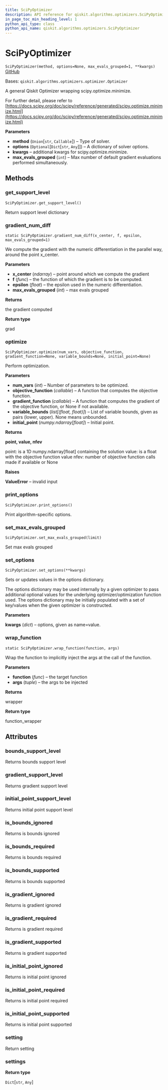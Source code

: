 ```yaml
---
title: SciPyOptimizer
description: API reference for qiskit.algorithms.optimizers.SciPyOptimizer
in_page_toc_min_heading_level: 1
python_api_type: class
python_api_name: qiskit.algorithms.optimizers.SciPyOptimizer
---
```


# SciPyOptimizer

<span id="qiskit.algorithms.optimizers.SciPyOptimizer" />

`SciPyOptimizer(method, options=None, max_evals_grouped=1, **kwargs)` [GitHub](https://github.com/qiskit/qiskit/tree/stable/0.18/qiskit/algorithms/optimizers/scipy_optimizer.py "view source code")

Bases: `qiskit.algorithms.optimizers.optimizer.Optimizer`

A general Qiskit Optimizer wrapping scipy.optimize.minimize.

For further detail, please refer to [https://docs.scipy.org/doc/scipy/reference/generated/scipy.optimize.minimize.html](https://docs.scipy.org/doc/scipy/reference/generated/scipy.optimize.minimize.html)

**Parameters**

*   **method** (`Union`\[`str`, `Callable`]) – Type of solver.
*   **options** (`Optional`\[`Dict`\[`str`, `Any`]]) – A dictionary of solver options.
*   **kwargs** – additional kwargs for scipy.optimize.minimize.
*   **max\_evals\_grouped** (`int`) – Max number of default gradient evaluations performed simultaneously.

## Methods

### get\_support\_level

<span id="qiskit.algorithms.optimizers.SciPyOptimizer.get_support_level" />

`SciPyOptimizer.get_support_level()`

Return support level dictionary

### gradient\_num\_diff

<span id="qiskit.algorithms.optimizers.SciPyOptimizer.gradient_num_diff" />

`static SciPyOptimizer.gradient_num_diff(x_center, f, epsilon, max_evals_grouped=1)`

We compute the gradient with the numeric differentiation in the parallel way, around the point x\_center.

**Parameters**

*   **x\_center** (*ndarray*) – point around which we compute the gradient
*   **f** (*func*) – the function of which the gradient is to be computed.
*   **epsilon** (*float*) – the epsilon used in the numeric differentiation.
*   **max\_evals\_grouped** (*int*) – max evals grouped

**Returns**

the gradient computed

**Return type**

grad

### optimize

<span id="qiskit.algorithms.optimizers.SciPyOptimizer.optimize" />

`SciPyOptimizer.optimize(num_vars, objective_function, gradient_function=None, variable_bounds=None, initial_point=None)`

Perform optimization.

**Parameters**

*   **num\_vars** (*int*) – Number of parameters to be optimized.
*   **objective\_function** (*callable*) – A function that computes the objective function.
*   **gradient\_function** (*callable*) – A function that computes the gradient of the objective function, or None if not available.
*   **variable\_bounds** (*list\[(float, float)]*) – List of variable bounds, given as pairs (lower, upper). None means unbounded.
*   **initial\_point** (*numpy.ndarray\[float]*) – Initial point.

**Returns**

**point, value, nfev**

point: is a 1D numpy.ndarray\[float] containing the solution value: is a float with the objective function value nfev: number of objective function calls made if available or None

**Raises**

**ValueError** – invalid input

### print\_options

<span id="qiskit.algorithms.optimizers.SciPyOptimizer.print_options" />

`SciPyOptimizer.print_options()`

Print algorithm-specific options.

### set\_max\_evals\_grouped

<span id="qiskit.algorithms.optimizers.SciPyOptimizer.set_max_evals_grouped" />

`SciPyOptimizer.set_max_evals_grouped(limit)`

Set max evals grouped

### set\_options

<span id="qiskit.algorithms.optimizers.SciPyOptimizer.set_options" />

`SciPyOptimizer.set_options(**kwargs)`

Sets or updates values in the options dictionary.

The options dictionary may be used internally by a given optimizer to pass additional optional values for the underlying optimizer/optimization function used. The options dictionary may be initially populated with a set of key/values when the given optimizer is constructed.

**Parameters**

**kwargs** (*dict*) – options, given as name=value.

### wrap\_function

<span id="qiskit.algorithms.optimizers.SciPyOptimizer.wrap_function" />

`static SciPyOptimizer.wrap_function(function, args)`

Wrap the function to implicitly inject the args at the call of the function.

**Parameters**

*   **function** (*func*) – the target function
*   **args** (*tuple*) – the args to be injected

**Returns**

wrapper

**Return type**

function\_wrapper

## Attributes

<span id="qiskit.algorithms.optimizers.SciPyOptimizer.bounds_support_level" />

### bounds\_support\_level

Returns bounds support level

<span id="qiskit.algorithms.optimizers.SciPyOptimizer.gradient_support_level" />

### gradient\_support\_level

Returns gradient support level

<span id="qiskit.algorithms.optimizers.SciPyOptimizer.initial_point_support_level" />

### initial\_point\_support\_level

Returns initial point support level

<span id="qiskit.algorithms.optimizers.SciPyOptimizer.is_bounds_ignored" />

### is\_bounds\_ignored

Returns is bounds ignored

<span id="qiskit.algorithms.optimizers.SciPyOptimizer.is_bounds_required" />

### is\_bounds\_required

Returns is bounds required

<span id="qiskit.algorithms.optimizers.SciPyOptimizer.is_bounds_supported" />

### is\_bounds\_supported

Returns is bounds supported

<span id="qiskit.algorithms.optimizers.SciPyOptimizer.is_gradient_ignored" />

### is\_gradient\_ignored

Returns is gradient ignored

<span id="qiskit.algorithms.optimizers.SciPyOptimizer.is_gradient_required" />

### is\_gradient\_required

Returns is gradient required

<span id="qiskit.algorithms.optimizers.SciPyOptimizer.is_gradient_supported" />

### is\_gradient\_supported

Returns is gradient supported

<span id="qiskit.algorithms.optimizers.SciPyOptimizer.is_initial_point_ignored" />

### is\_initial\_point\_ignored

Returns is initial point ignored

<span id="qiskit.algorithms.optimizers.SciPyOptimizer.is_initial_point_required" />

### is\_initial\_point\_required

Returns is initial point required

<span id="qiskit.algorithms.optimizers.SciPyOptimizer.is_initial_point_supported" />

### is\_initial\_point\_supported

Returns is initial point supported

<span id="qiskit.algorithms.optimizers.SciPyOptimizer.setting" />

### setting

Return setting

<span id="qiskit.algorithms.optimizers.SciPyOptimizer.settings" />

### settings

**Return type**

`Dict`\[`str`, `Any`]

